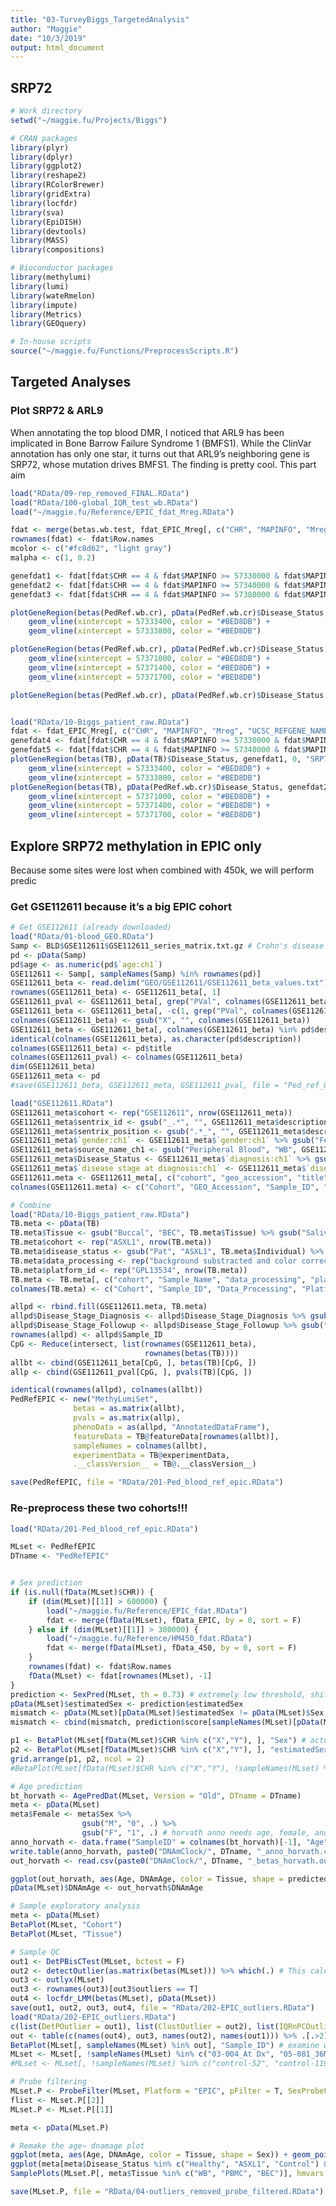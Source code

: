 ```yaml
---
title: "03-TurveyBiggs_TargetedAnalysis"
author: "Maggie"
date: "10/3/2019"
output: html_document
---
```


## SRP72

```r
# Work directory
setwd("~/maggie.fu/Projects/Biggs")

# CRAN packages
library(plyr)
library(dplyr)
library(ggplot2) 
library(reshape2)
library(RColorBrewer)
library(gridExtra)
library(locfdr)
library(sva)
library(EpiDISH)
library(devtools)
library(MASS) 
library(compositions)

# Bioconductor packages
library(methylumi)
library(lumi)
library(wateRmelon)
library(impute)
library(Metrics)
library(GEOquery)

# In-house scripts
source("~/maggie.fu/Functions/PreprocessScripts.R")
```

## Targeted Analyses

### Plot SRP72 & ARL9
When annotating the top blood DMR, I noticed that ARL9 has been implicated in Bone Barrow Failure Syndrome 1 (BMFS1). While the ClinVar annotation has only one star, it turns out that ARL9's neighboring gene is SRP72, whose mutation drives BMFS1. The finding is pretty cool. This part aim 

```r
load("RData/09-rep_removed_FINAL.RData")
load("RData/100-global_IQR_test_wb.RData")
load("~/maggie.fu/Reference/EPIC_fdat_Mreg.RData")

fdat <- merge(betas.wb.test, fdat_EPIC_Mreg[, c("CHR", "MAPINFO", "Mreg", "UCSC_REFGENE_NAME", "UCSC_REFGENE_GROUP", "GENCODECOMPV12_NAME", "GENCODEBASICV12_GROUP")], by = 0)
rownames(fdat) <- fdat$Row.names
mcolor <- c("#fc8d62", "light gray")
malpha <- c(1, 0.2)

genefdat1 <- fdat[fdat$CHR == 4 & fdat$MAPINFO >= 57330000 & fdat$MAPINFO <= 57340000, ]
genefdat2 <- fdat[fdat$CHR == 4 & fdat$MAPINFO >= 57340000 & fdat$MAPINFO <= 57380000, ]
genefdat3 <- fdat[fdat$CHR == 4 & fdat$MAPINFO >= 57380000 & fdat$MAPINFO <= 57396000, ]

plotGeneRegion(betas(PedRef.wb.cr), pData(PedRef.wb.cr)$Disease_Status, genefdat1, 0, "SRP72", mcolor, malpha, HL = F) + 
    geom_vline(xintercept = 57333400, color = "#BED8DB") + 
    geom_vline(xintercept = 57333800, color = "#BED8DB")

plotGeneRegion(betas(PedRef.wb.cr), pData(PedRef.wb.cr)$Disease_Status, genefdat2, 0, "SRP72 & ARL9", mcolor, malpha, HL = F) +
    geom_vline(xintercept = 57371000, color = "#BED8DB") + 
    geom_vline(xintercept = 57371400, color = "#BED8DB") +
    geom_vline(xintercept = 57371700, color = "#BED8DB") 

plotGeneRegion(betas(PedRef.wb.cr), pData(PedRef.wb.cr)$Disease_Status, genefdat3, 0, "SRP72 & ARL9", mcolor, malpha, HL = F)


load("RData/10-Biggs_patient_raw.RData")
fdat <- fdat_EPIC_Mreg[, c("CHR", "MAPINFO", "Mreg", "UCSC_REFGENE_NAME", "UCSC_REFGENE_GROUP", "GENCODECOMPV12_NAME", "GENCODEBASICV12_GROUP")]
genefdat4 <- fdat[fdat$CHR == 4 & fdat$MAPINFO >= 57330000 & fdat$MAPINFO <= 57340000, ]
genefdat5 <- fdat[fdat$CHR == 4 & fdat$MAPINFO >= 57340000 & fdat$MAPINFO <= 57380000, ]
plotGeneRegion(betas(TB), pData(TB)$Disease_Status, genefdat1, 0, "SRP72", mcolor, malpha, HL = F) + 
    geom_vline(xintercept = 57333400, color = "#BED8DB") + 
    geom_vline(xintercept = 57333800, color = "#BED8DB")
plotGeneRegion(betas(TB), pData(PedRef.wb.cr)$Disease_Status, genefdat2, 0, "SRP72 & ARL9", mcolor, malpha, HL = F) +
    geom_vline(xintercept = 57371000, color = "#BED8DB") + 
    geom_vline(xintercept = 57371400, color = "#BED8DB") +
    geom_vline(xintercept = 57371700, color = "#BED8DB") 
```

## Explore SRP72 methylation in EPIC only
Because some sites were lost when combined with 450k, we will perform predic

### Get GSE112611 because it's a big EPIC cohort

```r
# Get GSE112611 (already downloaded)
load("RData/01-blood_GEO.RData")
Samp <- BLD$GSE112611$GSE112611_series_matrix.txt.gz # Crohn's disease
pd <- pData(Samp)
pd$age <- as.numeric(pd$`age:ch1`)
GSE112611 <- Samp[, sampleNames(Samp) %in% rownames(pd)] 
GSE112611_beta <- read.delim("GEO/GSE112611/GSE112611_beta_values.txt")
rownames(GSE112611_beta) <- GSE112611_beta[, 1]
GSE112611_pval <- GSE112611_beta[, grep("PVal", colnames(GSE112611_beta))]
GSE112611_beta <- GSE112611_beta[, -c(1, grep("PVal", colnames(GSE112611_beta)))]
colnames(GSE112611_beta) <- gsub("X", "", colnames(GSE112611_beta))
GSE112611_beta <- GSE112611_beta[, colnames(GSE112611_beta) %in% pd$description] 
identical(colnames(GSE112611_beta), as.character(pd$description))
colnames(GSE112611_beta) <- pd$title
colnames(GSE112611_pval) <- colnames(GSE112611_beta)
dim(GSE112611_beta) 
GSE112611_meta <- pd
#save(GSE112611_beta, GSE112611_meta, GSE112611_pval, file = "Ped_ref_GSE112611.RData")

load("GSE112611.RData")
GSE112611_meta$cohort <- rep("GSE112611", nrow(GSE112611_meta))
GSE112611_meta$sentrix_id <- gsub("_.*", "", GSE112611_meta$description)
GSE112611_meta$sentrix_position <- gsub(".*_", "", GSE112611_meta$description)
GSE112611_meta$`gender:ch1` <- GSE112611_meta$`gender:ch1` %>% gsub("Female", "F", .) %>% gsub("Male", "M", .)
GSE112611_meta$source_name_ch1 <- gsub("Peripheral Blood", "WB", GSE112611_meta$source_name_ch1)
GSE112611_meta$Disease_Status <- GSE112611_meta$`diagnosis:ch1` %>% gsub("non-IBD control", "Healthy", .)
GSE112611_meta$`disease stage at diagnosis:ch1` <- GSE112611_meta$`disease stage at diagnosis:ch1` %>% gsub("non-IBD control", "Healthy", .)
GSE112611.meta <- GSE112611_meta[, c("cohort", "geo_accession", "title", "data_processing", "platform_id", "sentrix_id", "sentrix_position", "source_name_ch1", "gender:ch1", "age", "baseline vs follow-up:ch1", "Disease_Status", "disease stage at diagnosis:ch1", "disease stage at at follow up:ch1")]
colnames(GSE112611.meta) <- c("Cohort", "GEO_Accession", "Sample_ID", "Data_Processing", "Platform_ID", "Sentrix_ID", "Sentrix_Position", "Tissue", "Sex", "Age", "Visit", "Disease_Status", "Disease_Stage_Diagnosis", "Disease_Stage_Followup")
```

```r
# Combine 
load("RData/10-Biggs_patient_raw.RData")
TB.meta <- pData(TB)
TB.meta$Tissue <- gsub("Buccal", "BEC", TB.meta$Tissue) %>% gsub("Saliva", "SAL", .)
TB.meta$cohort <- rep("ASXL1", nrow(TB.meta))
TB.meta$disease_status <- gsub("Pat", "ASXL1", TB.meta$Individual) %>% gsub("Ctrl", "Control", .)
TB.meta$data_processing <- rep("background substracted and color corrected", nrow(TB.meta))
TB.meta$platform_id <- rep("GPL13534", nrow(TB.meta))
TB.meta <- TB.meta[, c("cohort", "Sample_Name", "data_processing", "platform_id", "Sentrix_ID", "Sentrix_Position", "Tissue", "Sex", "Age", "Individual", "Ethnicity", "disease_status")]
colnames(TB.meta) <- c("Cohort", "Sample_ID", "Data_Processing", "Platform_ID", "Sentrix_ID", "Sentrix_Position", "Tissue", "Sex", "Age", "Individual", "Ethnicity", "Disease_Status")

allpd <- rbind.fill(GSE112611.meta, TB.meta)
allpd$Disease_Stage_Diagnosis <- allpd$Disease_Stage_Diagnosis %>% gsub("NA", NA, .)
allpd$Disease_Stage_Followup <- allpd$Disease_Stage_Followup %>% gsub("NA", NA, .)
rownames(allpd) <- allpd$Sample_ID
CpG <- Reduce(intersect, list(rownames(GSE112611_beta), 
                              rownames(betas(TB))))
allbt <- cbind(GSE112611_beta[CpG, ], betas(TB)[CpG, ])
allp <- cbind(GSE112611_pval[CpG, ], pvals(TB)[CpG, ])

identical(rownames(allpd), colnames(allbt))
PedRefEPIC <- new("MethyLumiSet", 
              betas = as.matrix(allbt), 
              pvals = as.matrix(allp),
              phenoData = as(allpd, "AnnotatedDataFrame"), 
              featureData = TB@featureData[rownames(allbt)], 
              sampleNames = colnames(allbt), 
              experimentData = TB@experimentData, 
              .__classVersion__ = TB@.__classVersion__)

save(PedRefEPIC, file = "RData/201-Ped_blood_ref_epic.RData")
```

### Re-preprocess these two cohorts!!!

```r
load("RData/201-Ped_blood_ref_epic.RData")

MLset <- PedRefEPIC
DTname <- "PedRefEPIC"


# Sex prediction
if (is.null(fData(MLset)$CHR)) {
    if (dim(MLset)[[1]] > 600000) {
        load("~/maggie.fu/Reference/EPIC_fdat.RData")
        fdat <- merge(fData(MLset), fData_EPIC, by = 0, sort = F)
    } else if (dim(MLset)[[1]] > 300000) {
        load("~/maggie.fu/Reference/HM450_fdat.RData")
        fdat <- merge(fData(MLset), fData_450, by = 0, sort = F)
    }
    rownames(fdat) <- fdat$Row.names
    fData(MLset) <- fdat[rownames(MLset), -1]
}
prediction <- SexPred(MLset, th = 0.73) # extremely low threshold, shifted distribetion
pData(MLset)$estimatedSex <- prediction$estimatedSex
mismatch <- pData(MLset)[pData(MLset)$estimatedSex != pData(MLset)$Sex, c("Sex", "estimatedSex")]
mismatch <- cbind(mismatch, prediction$score[sampleNames(MLset)[pData(MLset)$estimatedSex != pData(MLset)$Sex]])

p1 <- BetaPlot(MLset[fData(MLset)$CHR %in% c("X","Y"), ], "Sex") # actual sex looks better
p2 <- BetaPlot(MLset[fData(MLset)$CHR %in% c("X","Y"), ], "estimatedSex")
grid.arrange(p1, p2, ncol = 2)
#BetaPlot(MLset[fData(MLset)$CHR %in% c("X","Y"), !sampleNames(MLset) %in% c("EMVB153F", "control-52")], "Sex")

# Age prediction 
bt_horvath <- AgePredDat(MLset, Version = "Old", DTname = DTname)
meta <- pData(MLset)
meta$Female <- meta$Sex %>% 
                gsub("M", "0", .) %>%
                gsub("F", "1", .) # horvath anno needs age, female, and tissue type
anno_horvath <- data.frame("SampleID" = colnames(bt_horvath)[-1], "Age" = meta$Age, "Female" = meta$Female, "Tissue" = meta$Tissue)
write.table(anno_horvath, paste0("DNAmClock/", DTname, "_anno_horvath.csv"), row.names = F, sep = ",")
out_horvath <- read.csv(paste0("DNAmClock/", DTname, "_betas_horvath.output.csv"), stringsAsFactors = F) # Import Horvath calculator result

ggplot(out_horvath, aes(Age, DNAmAge, color = Tissue, shape = predictedGender)) + geom_point() + geom_abline() + theme_bw() # outliers are screwing up the plots (EMVB153F and control-119)
pData(MLset)$DNAmAge <- out_horvath$DNAmAge

# Sample exploratory analysis
meta <- pData(MLset)
BetaPlot(MLset, "Cohort") 
BetaPlot(MLset, "Tissue")

# Sample QC
out1 <- DetPBisCTest(MLset, bctest = F)
out2 <- detectOutlier(as.matrix(betas(MLset))) %>% which(.) # This calculates potential outliers
out3 <- outlyx(MLset) 
out3 <- rownames(out3)[out3$outliers == T]
out4 <- locfdr_LMM(betas(MLset), pData(MLset))
save(out1, out2, out3, out4, file = "RData/202-EPIC_outliers.RData")
load("RData/202-EPIC_outliers.RData")
c(list(DetPOutlier = out1), list(ClustOutlier = out2), list(IQRnPCOutlier = out3), list(LocfdrOutlier = out4))
out <- table(c(names(out4), out3, names(out2), names(out1))) %>% .[.>2] %>% names() # remove samples that are identified as outliers in all methods (except for brain)
BetaPlot(MLset[, sampleNames(MLset) %in% out], "Sample_ID") # examine what they look like
MLset <- MLset[, !sampleNames(MLset) %in% c("03-004_At Dx", "05-081_36M", "05-105_36M", "14-010_At Dx")]
#MLset <- MLset[, !sampleNames(MLset) %in% c("control-52", "control-119")]

# Probe filtering
MLset.P <- ProbeFilter(MLset, Platform = "EPIC", pFilter = T, SexProbeFilter = T)
flist <- MLset.P[[2]]
MLset.P <- MLset.P[[1]]

meta <- pData(MLset.P)

# Remake the age~ dnamage plot
ggplot(meta, aes(Age, DNAmAge, color = Tissue, shape = Sex)) + geom_point() + geom_abline() + theme_bw()
ggplot(meta[meta$Disease_Status %in% c("Healthy", "ASXL1", "Control") & meta$Tissue %in% c("WB", "PBMC", "BEC"), ], aes(Age, DNAmAge, color = Tissue, shape = Disease_Status)) + geom_point(size = 2) + scale_shape_manual(values = c(18, 15, 1)) + geom_abline() + theme_bw()
SamplePlots(MLset.P[, meta$Tissue %in% c("WB", "PBMC", "BEC")], hmvars = meta[, c("Age", "Cohort", "Platform_ID", "Tissue", "Disease_Status")], hmcor = T, mds = F, hclust = F, SNP = F, hmname = F)

save(MLset.P, file = "RData/04-outliers_removed_probe_filtered.RData")
```

